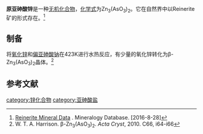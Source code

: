 {{chembox
| Verifiedfields = 
| Watchedfields = 
| verifiedrevid = 
| Name = 原亚砷酸锌
|CustomizedImage=[[File:3.svg|File:3.svg]][[File:Zn2+.svg|File:Zn2+.svg]][[File:2.svg|File:2.svg]][[File:Arsenit-Ion.svg|File:Arsenit-Ion.svg]]
| IUPACName = 
| OtherNames = 
|Section1={{Chembox Identifiers
| CASNo_Ref = {{cascite|correct|CAS}}
| CASNo = 28837-97-0
| UNII_Ref = 
| UNII = 
| EINECS = 
| PubChem =
| InChI = 
| SMILES =
  }}
|Section3={{Chembox Properties
| Formula = Zn<sub>3</sub>(AsO<sub>3</sub>)<sub>2</sub>
| MolarMass = 441.99
| Density = 白色固体
| Appearance = 
| Solubility = 
| MeltingPt = 
| MeltingPt_notes = 
  }}
| Section8 = {{Chembox Related
|   OtherAnions = 
|   OtherCations =
|   OtherCpds = [[偏亚砷酸锌|偏亚砷酸锌]]
 }}
}}
'''原亚砷酸锌'''是一种[[无机化合物|无机化合物]]，[[化学式|化学式]]为Zn<sub>3</sub>(AsO<sub>3</sub>)<sub>2</sub>。它在自然界中以Reinerite矿的形式存在。<ref>[http://webmineral.com/data/Reinerite.shtml Reinerite Mineral Data] {{Wayback|url=http://webmineral.com/data/Reinerite.shtml |date=20210213163315 }}. Mineralogy Database. [2016-8-28]</ref>
==制备==
将[[氧化锌|氧化锌]]和[[偏亚砷酸钠|偏亚砷酸钠]]在423K进行水热反应，有少量的氧化锌转化为β-Zn<sub>3</sub>(AsO<sub>3</sub>)<sub>2</sub>晶体。<ref>W. T. A. Harrison. β-Zn<sub>3</sub>(AsO<sub>3</sub>)<sub>2</sub>. ''Acta Cryst'', 2010. C66, i64-i66</ref>

==参考文献==
{{reflist}}
{{亚砷酸盐}}
[[category:锌化合物|category:锌化合物]]
[[category:亚砷酸盐|category:亚砷酸盐]]